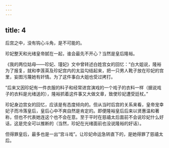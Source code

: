 ```yaml
---
---
---
```

title: 4
---



后宫之中，没有钩心斗角，是不可能的。

珍妃整天和光绪皇帝腻在一起，谁会最先不开心？当然是皇后隆裕。

《我的两位姑母——珍妃、瑾妃》文中曾转述白姓宫女的回忆：“白大姐说，隆裕为了报复，就和李莲英及珍妃宫内的太监勾结起来，把一只男人靴子放在珍妃的宫里，妄图污蔑她有奸情。为了这件事白大姐也受过拷打。

“后来又因珍妃有一件衣服的料子和经常进宫演戏的一个戏子的衣料一样（据说戏子的衣料是光绪送的），隆裕抓着这件事又大做文章，致使珍妃遭受廷杖。”

珍妃身边宫女的回忆，应该是有态度倾向的。但从当时后宫的关系来看，皇帝宠幸妃子而冷落皇后，皇后心中不爽自然是肯定的。即便隆裕皇后后来以贤惠温和著称，但也不代表她连这个也不会在意。至于平时在慈禧太后面前不会说珍妃什么好话，这是完全可以推断的（当然，珍妃在光绪面前也没说隆裕的好话）。

但得罪皇后，最多也是一出“宫斗戏”。让珍妃命运急转直下的，是她得罪了慈禧太后。